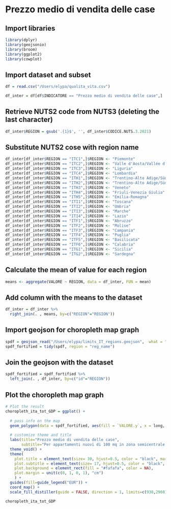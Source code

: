 # Prezzo medio di vendita delle case

## Import libraries
```r

library(dplyr)
library(geojsonio)
library(broom)
library(ggplot2)
library(cowplot)

```
## Import dataset and subset
```r
df = read.csv("/Users/elypa/qualita_vita.csv")

df_inter = df[df$INDICATORE == "Prezzo medio di vendita delle case",]
```

## Retrieve NUTS2 code from NUTS3 (deleting the last character)

```r
df_inter$REGION = gsub('.{1}$', '', df_inter$CODICE.NUTS.3.2021)
```

## Substitute NUTS2 cose with region name
```r
df_inter[df_inter$REGION == "ITC1",]$REGION <- "Piemonte"
df_inter[df_inter$REGION == "ITC2",]$REGION <- "Valle d'Aosta/Vallée d'Aoste"
df_inter[df_inter$REGION == "ITC3",]$REGION <- "Liguria"
df_inter[df_inter$REGION == "ITC4",]$REGION <- "Lombardia"
df_inter[df_inter$REGION == "ITH1",]$REGION <- "Trentino-Alto Adige/Südtirol"
df_inter[df_inter$REGION == "ITH2",]$REGION <- "Trentino-Alto Adige/Südtirol"
df_inter[df_inter$REGION == "ITH3",]$REGION <- "Veneto"
df_inter[df_inter$REGION == "ITH4",]$REGION <- "Friuli-Venezia Giulia"
df_inter[df_inter$REGION == "ITH5",]$REGION <- "Emilia-Romagna"
df_inter[df_inter$REGION == "ITI1",]$REGION <- "Toscana"
df_inter[df_inter$REGION == "ITI2",]$REGION <- "Umbria"
df_inter[df_inter$REGION == "ITI3",]$REGION <- "Marche"
df_inter[df_inter$REGION == "ITI4",]$REGION <- "Lazio"
df_inter[df_inter$REGION == "ITF1",]$REGION <- "Abruzzo"
df_inter[df_inter$REGION == "ITF2",]$REGION <- "Molise"
df_inter[df_inter$REGION == "ITF3",]$REGION <- "Campania"
df_inter[df_inter$REGION == "ITF4",]$REGION <- "Puglia"
df_inter[df_inter$REGION == "ITF5",]$REGION <- "Basilicata"
df_inter[df_inter$REGION == "ITF6",]$REGION <- "Calabria"
df_inter[df_inter$REGION == "ITG1",]$REGION <- "Sicilia"
df_inter[df_inter$REGION == "ITG2",]$REGION <- "Sardegna"

```

## Calculate the mean of value for each region
```r
means <- aggregate(VALORE ~ REGION, data = df_inter, FUN = mean)

```

## Add column with the means to the dataset
```r

df_inter = df_inter %>%
  right_join(. , means, by=c("REGION"="REGION"))

```

## Import geojson for choropleth map graph
```r
spdf = geojson_read("/Users/elypa/limits_IT_regions.geojson",  what = "sp")
spdf_fortified = tidy(spdf, region = "reg_name")
```

## Join the geojson with the dataset
```r
spdf_fortified = spdf_fortified %>%
  left_join(. , df_inter, by=c("id"="REGION"))
```

## Plot the choropleth map graph
```r

# Plot the result
choropleth_ita_tot_GDP = ggplot() +
  
  # pass info on the map
  geom_polygon(data = spdf_fortified, aes(fill = `VALORE.y`, x = long, y = lat, group = group), color="black") +
  
  # customize theme and title
  labs(title="Prezzo medio di vendita delle case", 
       subtitle="Per appartamenti nuovi di 100 mq in zona semicentrale nei capoluoghi") +
  theme_void() +
  theme(
    plot.title = element_text(size= 30, hjust=0.5, color = "black", margin = margin(b = -0.1, t = 0.4, l = 2, unit = "cm"), face = "italic"),
    plot.subtitle = element_text(size= 17, hjust=0.5, color = "black", margin = margin(b = -0.1, t = 0.43, l = 2, unit = "cm"), face = "italic"),
    plot.background = element_rect(fill = "#fafafa", color = NA),
    plot.margin = unit(c(0, 1, 0, 1), "cm")
    ) +
  guides(fill=guide_legend("EUR")) +
  coord_map() +
  scale_fill_distiller(guide = FALSE, direction = 1, limits=c(930,2960))

choropleth_ita_tot_GDP

```